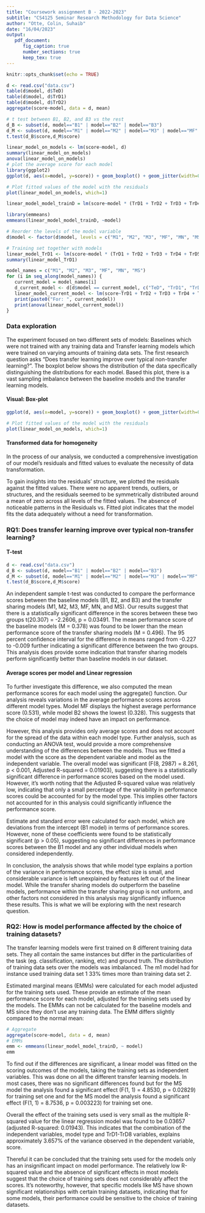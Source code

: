 ```yaml
---
title: "Coursework assignment B - 2022-2023"
subtitle: "CS4125 Seminar Research Methodology for Data Science"
author: "Otte, Colin, Suhaib"
date: "16/04/2023"
output:
   pdf_document:
      fig_caption: true
      number_sections: true 
      keep_tex: true
---
```


```r
knitr::opts_chunk$set(echo = TRUE)
```

```r
d <- read.csv("data.csv")
table(d$model, d$TeD)
table(d$model, d$TrD1)
table(d$model, d$TrD2)
aggregate(score~model, data = d, mean)
```

```r
# t test between B1, B2, and B3 vs the rest
d_B <- subset(d, model=="B1" | model=="B2" | model=="B3")
d_M <- subset(d, model=="M1" | model=="M2" | model=="M3" | model=="MF" | model=="MN" | model=="MS")
t.test(d_B$score,d_M$score)

linear_model_on_models <- lm(score~model, d)
summary(linear_model_on_models)
anova(linear_model_on_models)
# plot the average score for each model
library(ggplot2)
ggplot(d, aes(x=model, y=score)) + geom_boxplot() + geom_jitter(width=0.2)

# Plot fitted values of the model with the residuals
plot(linear_model_on_models, which=1)

linear_model_model_trainD = lm(score~model * (TrD1 + TrD2 + TrD3 + TrD4 + TrD5 + TrD6 + TrD7 + TrD8), d)

library(emmeans)
emmeans(linear_model_model_trainD, ~model)

# Reorder the levels of the model variable
d$model <- factor(d$model, levels = c("M1", "M2", "M3", "MF", "MN", "MS"))

# Training set together with models
linear_model_TrD1 <- lm(score~model * (TrD1 + TrD2 + TrD3 + TrD4 + TrD5 + TrD6 + TrD7 + TrD8), d)
summary(linear_model_TrD1)

model_names = c("M1", "M2", "M3", "MF", "MN", "MS")
for (i in seq_along(model_names)) {
   current_model = model_names[i]
   d_current_model <- d[d$model == current_model, c("TeD", "TrD1", "TrD2", "TrD3", "TrD4", "TrD5", "TrD6", "TrD7", "TrD8", "score")]
   linear_model_current_model <- lm(score~TrD1 + TrD2 + TrD3 + TrD4 + TrD5 + TrD6 + TrD7 + TrD8, d_current_model)
   print(paste0("For: ", current_model))
   print(anova(linear_model_current_model))
}
```
### Data exploration
The experiment focused on two different sets of models: Baselines which were not trained with any training data and Transfer learning models which were trained on varying amounts of training data sets. The first research question asks “Does transfer learning improve over typical non-transfer learning?”. The boxplot below shows the distribution of the data specifically distinguishing the distributions for each model. Based this plot, there is a vast sampling imbalance between the baseline models and the transfer learning models. 

#### Visual: Box-plot
```r
ggplot(d, aes(x=model, y=score)) + geom_boxplot() + geom_jitter(width=0.1)

# Plot fitted values of the model with the residuals
plot(linear_model_on_models, which=1)
```

#### Transformed data for homogeneity
In the process of our analysis, we conducted a comprehensive investigation of our model's residuals and fitted values to evaluate the necessity of data transformation.

To gain insights into the residuals' structure, we plotted the residuals against the fitted values. There were no apparent trends, outliers, or structures, and the residuals seemed to be symmetrically distributed around a mean of zero across all levels of the fitted values.
The absence of noticeable patterns in the Residuals vs. Fitted plot indicates that the model fits the data adequately without a need for transformation. 


### RQ1: Does transfer learning improve over typical non-transfer learning?
#### T-test
```r
d <- read.csv("data.csv")
d_B <- subset(d, model=="B1" | model=="B2" | model=="B3")
d_M <- subset(d, model=="M1" | model=="M2" | model=="M3" | model=="MF" | model=="MN" | model=="MS")
t.test(d_B$score,d_M$score)
```
An independent sample t-test was conducted to compare the performance scores between the baseline models (B1, B2, and B3) and the transfer sharing models (M1, M2, M3, MF, MN, and MS). Our results suggest that there is a statistically significant difference in the scores between these two groups t(20.307) = -2.2606, p = 0.03491. The mean performance score of the baseline models (M = 0.378) was found to be lower than the mean performance score of the transfer sharing models  (M = 0.496). The 95 percent confidence interval for the difference in means ranged from  -0.227 to -0.009 further indicating a significant difference between the two groups. This analysis does provide some indication that transfer sharing models perform significantly better than baseline models in our dataset. 

#### Average scores per model and Linear regression
To further investigate this difference, we also computed the mean performance scores for each model using the aggregate() function. Our analysis reveals variations in the average performance scores across different model types. Model MF displays the highest average performance score (0.531), while model B2 shows the lowest (0.328). This suggests that the choice of model may indeed have an impact on performance.

However, this analysis provides only average scores and does not account for the spread of the data within each model type. Further analysis, such as conducting an ANOVA test, would provide a more comprehensive understanding of the differences between the models. Thus we fitted a model with the score as the dependent variable and model as the independent variable. The overall model was significant (F(8, 2987) = 8.261, p < 0.001, Adjusted R-squared = 0.01903), suggesting there is a statistically significant difference in performance scores based on the model used. However, it's worth noting that the Adjusted R-squared value was relatively low, indicating that only a small percentage of the variability in performance scores could be accounted for by the model type. This implies other factors not accounted for in this analysis could significantly influence the performance score.

Estimate and standard error were calculated for each model, which are deviations from the intercept (B1 model) in terms of performance scores. However, none of these coefficients were found to be statistically significant (p > 0.05), suggesting no significant differences in performance scores between the B1 model and any other individual models when considered independently.

In conclusion, the analysis shows that while model type explains a portion of the variance in performance scores, the effect size is small, and considerable variance is left unexplained by features left out of the linear model. While the transfer sharing models do outperform the baseline models, performance within the transfer sharing group is not uniform, and other factors not considered in this analysis may significantly influence these results. This is what we will be exploring with the next research question.

### RQ2: How is model performance affected by the choice of training datasets?
The transfer learning models were first trained on 8 different training data sets. They all contain the same instances but differ in the particularities of the task (eg. classification, ranking, etc) and ground truth. The distribution of training data sets over the models was imbalanced. The m1 model had for instance used training data set 1 33% times more than training data set 2. 

Estimated marginal means (EMMs) were calculated for each model adjusted for the training sets used. These provide an estimate of the mean performance score for each model, adjusted for the training sets used by the models. The EMMs can not be calculated for the baseline models and MS since they don’t use any training data. The EMM differs slightly compared to the normal mean:

```r
# Aggregate 
aggregate(score~model, data = d, mean)
# EMMs
emm <- emmeans(linear_model_model_trainD, ~ model)
emm
```



To find out if the differences are significant, a linear model was fitted on the scoring outcomes of the models, taking the training sets as independent variables. This was done on all the different transfer learning models. In most cases, there was no significant differences found but for the MS model the analysis found a significant effect  (F(1, 1) = 4.8530, p = 0.02829) for training set one and for the MS model the analysis found a significant effect (F(1, 1) = 8.7536, p = 0.003223) for training set one. 

Overall the effect of the training sets used is very small as the multiple R-squared value for the linear regression model was found to be 0.03657 (adjusted R-squared: 0.01943). This indicates that the combination of the independent variables, model type and TrD1-TrD8 variables, explains approximately 3.657% of the variance observed in the dependent variable, score.

Thereful it can be concluded that the training sets used for the models only has an insignificant impact on model performance. The relatively low R-squared value and the absence of significant effects in most models suggest that the choice of training sets does not considerably affect the scores. It's noteworthy, however, that specific models like MS have shown significant relationships with certain training datasets, indicating that for some models, their performance could be sensitive to the choice of training datasets.

